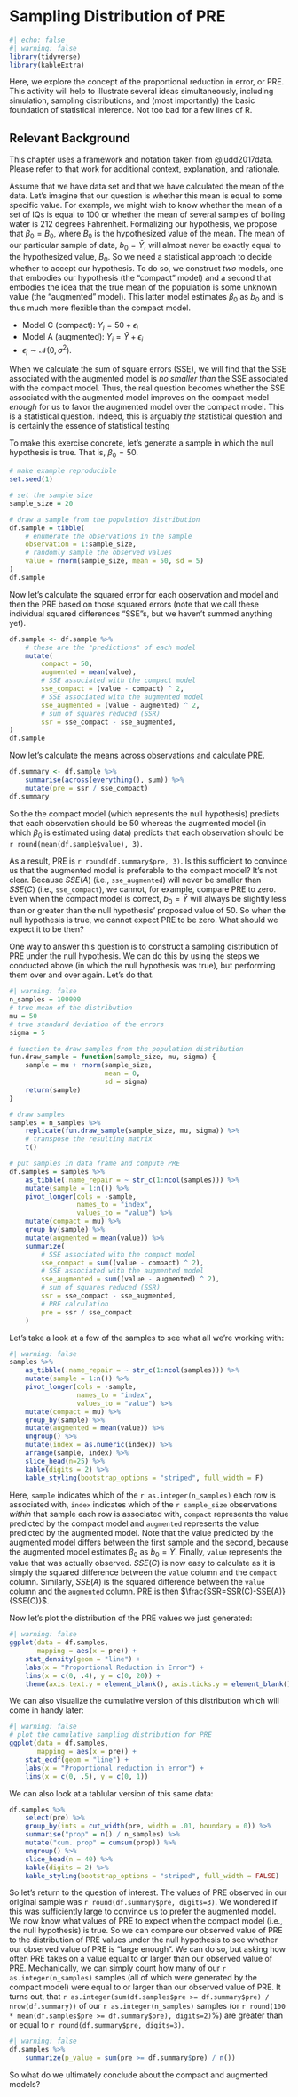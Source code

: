 # Sampling Distribution of PRE {#sec-PRE}

```r
#| echo: false
#| warning: false
library(tidyverse)
library(kableExtra)
```

Here, we explore the concept of the proportional reduction in error, or PRE.  This activity will help to illustrate several ideas simultaneously, including simulation, sampling distributions, and (most importantly) the basic foundation of statistical inference.  Not too bad for a few lines of R.


::: {.callout-tip}
## Relevant Background
This chapter uses a framework and notation taken from @judd2017data.  Please refer to that work for additional context, explanation, and rationale.
:::


Assume that we have data set and that we have calculated the mean of the data. Let's imagine that our question is whether this mean is equal to some specific value.  For example, we might wish to know whether the mean of a set of IQs is equal to 100 or whether the mean of several samples of boiling water is 212 degrees Fahrenheit.  Formalizing our hypothesis, we propose that $\beta_0 = B_0$, where $B_0$ is the hypothesized value of the mean.  The mean of our particular sample of data, $b_0=\bar{Y}$, will almost never be exactly equal to the hypothesized value, $B_0$.  So we need a statistical approach to decide whether to accept our hypothesis.  To do so, we construct _two_ models, one that embodies our hypothesis (the "compact" model) and a second that embodies the idea that the true mean of the population is some unknown value (the "augmented" model). This latter model estimates $\beta_0$ as $b_0$ and is thus much more flexible than the compact model.

- Model C (compact): $Y_i=50+\epsilon_i$
- Model A (augmented): $Y_i=\bar{Y}+\epsilon_i$
- $\epsilon_i \sim \mathcal{N}(0,\sigma^2)$.

When we calculate the sum of square errors (SSE), we will find that the SSE associated with the augmented model is _no smaller than_ the SSE associated with the compact model.  Thus, the real question becomes whether the SSE associated with the augmented model improves on the compact model _enough_ for us to favor the augmented model over the compact model.  This is a statistical question.  Indeed, this is arguably *the* statistical question and is certainly the essence of statistical testing

To make this exercise concrete, let's generate a sample in which the null hypothesis is true.  That is, $\beta_0=50$.

```r
# make example reproducible
set.seed(1)

# set the sample size
sample_size = 20

# draw a sample from the population distribution
df.sample = tibble(
    # enumerate the observations in the sample
    observation = 1:sample_size,
    # randomly sample the observed values
    value = rnorm(sample_size, mean = 50, sd = 5)
)
df.sample
```

Now let's calculate the squared error for each observation and model and then the PRE based on those squared errors (note that we call these individual squared differences "SSE"s, but we haven't summed anything yet).

```r
df.sample <- df.sample %>%
    # these are the "predictions" of each model
    mutate(
        compact = 50,
        augmented = mean(value),
        # SSE associated with the compact model
        sse_compact = (value - compact) ^ 2,
        # SSE associated with the augmented model
        sse_augmented = (value - augmented) ^ 2,
        # sum of squares reduced (SSR)
        ssr = sse_compact - sse_augmented,
)
df.sample
```

Now let's calculate the means across observations and calculate PRE.

```r
df.summary <- df.sample %>%
    summarise(across(everything(), sum)) %>%
    mutate(pre = ssr / sse_compact)
df.summary
```

So the the compact model (which represents the null hypothesis) predicts that each observation should be 50 whereas the augmented model (in which $\beta_0$ is estimated using data) predicts that each observation should be `r round(mean(df.sample$value), 3)`.

As a result, PRE is `r round(df.summary$pre, 3)`. Is this sufficient to convince us that the augmented model is preferable to the compact model?  It's not clear.  Because $SSE(A)$ (i.e., `sse_augmented`) will never be smaller than $SSE(C)$ (i.e., `sse_compact`), we cannot, for example, compare PRE to zero.  Even when the compact model is correct, $b_0=\bar{Y}$ will always be slightly less than or greater than the null hypothesis' proposed value of 50.  So when the null hypothesis is true, we cannot expect PRE to be zero. What should we expect it to be then?

One way to answer this question is to construct a sampling distribution of PRE under the null hypothesis.  We can do this by using the steps we conducted above (in which the null hypothesis was true), but performing them over and over again.  Let's do that.

```r
#| warning: false
n_samples = 100000
# true mean of the distribution
mu = 50
# true standard deviation of the errors
sigma = 5

# function to draw samples from the population distribution
fun.draw_sample = function(sample_size, mu, sigma) {
    sample = mu + rnorm(sample_size,
                        mean = 0,
                        sd = sigma)
    return(sample)
}

# draw samples
samples = n_samples %>%
    replicate(fun.draw_sample(sample_size, mu, sigma)) %>%
    # transpose the resulting matrix
    t()

# put samples in data frame and compute PRE
df.samples = samples %>%
    as_tibble(.name_repair = ~ str_c(1:ncol(samples))) %>%
    mutate(sample = 1:n()) %>%
    pivot_longer(cols = -sample,
                 names_to = "index",
                 values_to = "value") %>%
    mutate(compact = mu) %>%
    group_by(sample) %>%
    mutate(augmented = mean(value)) %>%
    summarize(
        # SSE associated with the compact model
        sse_compact = sum((value - compact) ^ 2),
        # SSE associated with the augmented model
        sse_augmented = sum((value - augmented) ^ 2),
        # sum of squares reduced (SSR)
        ssr = sse_compact - sse_augmented,
        # PRE calculation
        pre = ssr / sse_compact
    )
```

Let's take a look at a few of the samples to see what all we're working with:

```r
#| warning: false
samples %>%
    as_tibble(.name_repair = ~ str_c(1:ncol(samples))) %>%
    mutate(sample = 1:n()) %>%
    pivot_longer(cols = -sample,
                 names_to = "index",
                 values_to = "value") %>%
    mutate(compact = mu) %>%
    group_by(sample) %>%
    mutate(augmented = mean(value)) %>%
    ungroup() %>%
    mutate(index = as.numeric(index)) %>%
    arrange(sample, index) %>%
    slice_head(n=25) %>%
    kable(digits = 2) %>%
    kable_styling(bootstrap_options = "striped", full_width = F)
```

Here, `sample` indicates which of the `r as.integer(n_samples)` each row is associated with, `index` indicates which of the `r sample_size` observations _within_ that sample each row is associated with, `compact` represents the value predicted by the compact model and `augmented` represents the value predicted by the augmented model.  Note that the value predicted by the augmented model differs between the first sample and the second, because the augmented model estimates $\beta_0$ as $b_0=\bar{Y}$. Finally, `value` represents the value that was actually observed.  $SSE(C)$ is now easy to calculate as it is simply the squared difference between the `value` column and the `compact` column. Similarly, $SSE(A)$ is the squared difference between the `value` column and the `augmented` column.  PRE is then $\frac{SSR=SSR(C)-SSE(A)}{SSE(C)}$.


Now let's plot the distribution of the PRE values we just generated:

```r
#| warning: false
ggplot(data = df.samples,
       mapping = aes(x = pre)) +
    stat_density(geom = "line") +
    labs(x = "Proportional Reduction in Error") +
    lims(x = c(0, .4), y = c(0, 20)) +
    theme(axis.text.y = element_blank(), axis.ticks.y = element_blank())
```

We can also visualize the cumulative version of this distribution which will come in handy later:

```r
#| warning: false
# plot the cumulative sampling distribution for PRE
ggplot(data = df.samples,
       mapping = aes(x = pre)) +
    stat_ecdf(geom = "line") +
    labs(x = "Proportional reduction in error") +
    lims(x = c(0, .5), y = c(0, 1))
```

We can also look at a tablular version of this same data:

```r
df.samples %>%
    select(pre) %>%
    group_by(ints = cut_width(pre, width = .01, boundary = 0)) %>%
    summarise("prop" = n() / n_samples) %>%
    mutate("cum. prop" = cumsum(prop)) %>%
    ungroup() %>%
    slice_head(n = 40) %>%
    kable(digits = 2) %>%
    kable_styling(bootstrap_options = "striped", full_width = FALSE)
```

So let's return to the question of interest. The values of PRE observed in our original sample was `r round(df.summary$pre, digits=3)`. We wondered if this was sufficiently large to convince us to prefer the augmented model.  We now know what values of PRE to expect when the compact model (i.e., the null hypothesis) is true.  So we can compare our observed value of PRE to the distribution of PRE values under the null hypothesis to see whether our observed value of PRE is "large enough".  We can do so, but asking how often PRE takes on a value equal to or larger than our observed value of PRE.  Mechanically, we can simply count how many of our `r as.integer(n_samples)` samples (all of which were generated by the compact model) were equal to or larger than our observed value of PRE.  It turns out, that `r as.integer(sum(df.samples$pre >= df.summary$pre) / nrow(df.summary))` of our `r as.integer(n_samples)` samples (or `r round(100 * mean(df.samples$pre >= df.summary$pre), digits=2)`%) are greater than or equal to `r round(df.summary$pre, digits=3)`.

```r
#| warning: false
df.samples %>%
    summarize(p_value = sum(pre >= df.summary$pre) / n())
```

So what do we ultimately conclude about the compact and augmented models?